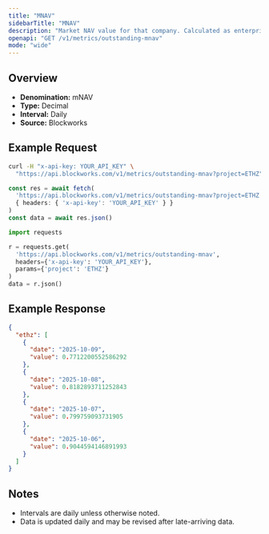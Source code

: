 ```yaml
---
title: "MNAV"
sidebarTitle: "MNAV"
description: "Market NAV value for that company. Calculated as enterprise value / NAV"
openapi: "GET /v1/metrics/outstanding-mnav"
mode: "wide"
---
```


## Overview

- **Denomination:** mNAV
- **Type:** Decimal
- **Interval:** Daily
- **Source:** Blockworks

## Example Request

<CodeGroup>

```bash cURL
curl -H "x-api-key: YOUR_API_KEY" \
  "https://api.blockworks.com/v1/metrics/outstanding-mnav?project=ETHZ"
```

```typescript TypeScript
const res = await fetch(
  'https://api.blockworks.com/v1/metrics/outstanding-mnav?project=ETHZ',
  { headers: { 'x-api-key': 'YOUR_API_KEY' } }
)
const data = await res.json()
```

```python Python
import requests

r = requests.get(
  'https://api.blockworks.com/v1/metrics/outstanding-mnav',
  headers={'x-api-key': 'YOUR_API_KEY'},
  params={'project': 'ETHZ'}
)
data = r.json()
```

</CodeGroup>

## Example Response

```json
{
  "ethz": [
    {
      "date": "2025-10-09",
      "value": 0.7712200552586292
    },
    {
      "date": "2025-10-08",
      "value": 0.8182893711252843
    },
    {
      "date": "2025-10-07",
      "value": 0.799759093731905
    },
    {
      "date": "2025-10-06",
      "value": 0.9044594146891993
    }
  ]
}
```

## Notes
- Intervals are daily unless otherwise noted.
- Data is updated daily and may be revised after late-arriving data.